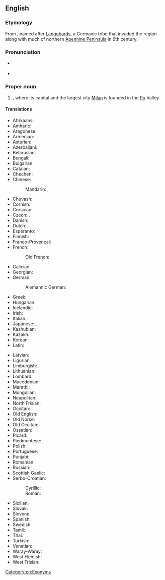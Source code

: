 ==English==
{{wikipedia}}

===Etymology===
From {{etyl|la|en}} {{m|la|Langobardia}}, named after [[Langobard|Langobards]], a Germanic tribe that invaded the region along with much of northern [[Apennine Peninsula]] in 6th century.

===Pronunciation===
* {{a|UK}} {{IPA|en|/ˈlɒmbədi/}}
* {{a|US}} {{IPA|en|/ˈlɑmbəɹdi/}}

===Proper noun===
{{en-proper noun}}

# {{place|en|region|in northern|c/Italy}}, where its capital and the largest city [[Milan]] is founded in the [[Po]] Valley.

====Translations====
{{trans-top|region in northern Italy}}
* Afrikaans: {{t|af|Lombardye}}
* Amharic: {{t|am|ሎምባርዲያ}}
* Aragonese: {{t|an|Lombardía}}
* Armenian: {{t+|hy|Լոմբարդիա|sc=Armn}}
* Asturian: {{t|ast|Lumbardia|f}}
* Azerbaijani: {{t|az|Lombardiya}}
* Belarusian: {{t|be|Ламба́рдыя|f}}
* Bengali: {{t|bn|লোম্বার্ডি}}
* Bulgarian: {{t|bg|Ломба́рдия|f|sc=Cyrl}}
* Catalan: {{t|ca|Llombardia|f}}
* Chechen: {{t|ce|Ломба́рди}}
* Chinese:
*: Mandarin: {{t|cmn|倫巴第|sc=Hani}}, {{t|cmn|伦巴第|tr=Lúnbādì|sc=Hani}}
* Chuvash: {{t|cv|Ломба́рди}}
* Cornish: {{t|kw|Lombardi}}
* Corsican: {{t|co|Lumbardia|f}}
* Czech: {{t+|cs|Lombardie|f}}, {{t|cs|Lombardsko|n}}
* Danish: {{t|da|Lombardiet}}
* Dutch: {{t+|nl|Lombardije|n}}
* Esperanto: {{t|eo|Lombardujo}}
* Finnish: {{t+|fi|Lombardia}}
* Franco-Provençal: {{t|frp|Lombardie|f}}
* French: {{t+|fr|Lombardie|f}}
*: Old French: {{t|fro|Lonbardie}}
* Galician: {{t|gl|Lombardía|f}}
* Georgian: {{t|ka|ლომბარდია}}
* German: {{t+|de|Lombardei|f}}
*: Alemannic German: {{t|gsw|Lombardei}}
* Greek: {{t|el|Λομβαρδία|f}}
* Hungarian: {{t+|hu|Lombardia}}
* Icelandic: {{t|is|Langbarðaland|n}}
* Irish: {{t|ga|Lombaird|f|alt=an Lombaird}}
* Italian: {{t+|it|Lombardia|f}}
* Japanese: {{t|ja|ロンバルディア|tr=Ronbarudia|sc=Jpan}}, {{t|ja|ロンバルディア州|tr=ロンバルディアしゅう, Ronbarudia shū|sc=Jpan}}
* Kashubian: {{t|csb|Lombardiô}}
* Kazakh: {{t|kk|Ломба́рдия}}
* Korean: {{t|ko|롬바르디아주}}
* Latin: {{t|la|Langobardia}}
{{trans-mid}}
* Latvian: {{t|lv|Lombardija|f}}
* Ligurian: {{t|lij|Lombardïa}}
* Limburgish: {{t|li|Lombardije}}
* Lithuanian: {{t|lt|Lombardija|f}}
* Lombard: {{t|lmo|Lumbardia}}
* Macedonian: {{t|mk|Ломбардија|f}}
* Marathi: {{t|mr|लोंबार्दिया}}
* Mongolian: {{t|mn|Ломба́рд}}
* Neapolitan: {{t|nap|Lummardìa}}
* North Frisian: {{t|frr|Lombardei}}
* Occitan: {{t|oc|Lombardia|f}}
* Old English: {{t|ang|Langbeardnaland}}
* Old Norse: {{t|non|Lumbarðaland|n}}
* Old Occitan: {{t|pro|Llompartia}}
* Ossetian: {{t|os|Ломбарди}}
* Picard: {{t|pcd|Lombardie}}
* Piedmontese: {{t|pms|Lombardìa|f}}
* Polish: {{t+|pl|Lombardia|f}}
* Portuguese: {{t|pt|Lombardia|f}}
* Punjabi: {{t|pa|ਲੋਂਬਾਰਦੀਆ}}
* Romanian: {{t|ro|Lombardia|f}}
* Russian: {{t+|ru|Ломба́рдия|f}}
* Scottish Gaelic: {{t|gd|Lombardaidh}}
* Serbo-Croatian:
*: Cyrillic: {{t|sh|Ломба̀рдија|f}}
*: Roman: {{t+|sh|Lombàrdija|f}}
* Sicilian: {{t|scn|Lummardìa|f}}
* Slovak: {{t|sk|Lombardsko}}
* Slovene: {{t+|sl|Lombardija|f}}
* Spanish: {{t|es|Lombardía|f}}
* Swedish: {{t|sv|Lombardiet}}
* Tamil: {{t|ta|லோம்பார்டி}}
* Thai: {{t|th|ลอมบาร์เดีย|tr=Lom-baa-dia}}
* Turkish: {{t+|tr|Lombardiya}}
* Venetian: {{t|vec|Łonbardia|f}}
* Waray-Waray: {{t|war|Lombardiya}}
* West Flemish: {{t|vls|Lombardeye}}
* West Frisian: {{t|fy|Lombardije}}
{{trans-bottom}}

[[Category:en:Exonyms]]